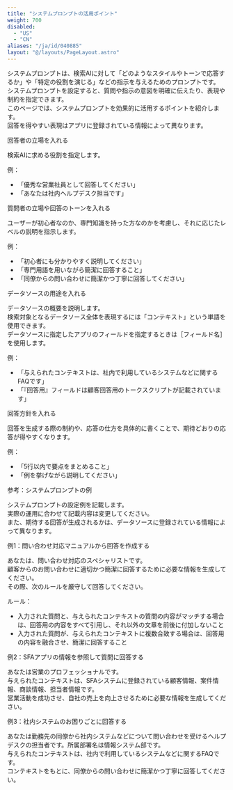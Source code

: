```yaml
---
title: "システムプロンプトの活用ポイント"
weight: 700
disabled:
  - "US"
  - "CN"
aliases: "/ja/id/040885"
layout: "@/layouts/PageLayout.astro"
---
```



システムプロンプトは、検索AIに対して「どのようなスタイルやトーンで応答するか」や「特定の役割を演じる」などの指示を与えるためのプロンプトです。  
システムプロンプトを設定すると、質問や指示の意図を明確に伝えたり、表現や制約を指定できます。  
このページでは、システムプロンプトを効果的に活用するポイントを紹介します。  
回答を得やすい表現は<Kintone />アプリに登録されている情報によって異なります。

<Heading level={2} id="assist_settings_search_prefs_prompt_tips_10">回答者の立場を入れる</Heading>

検索AIに求める役割を指定します。

例：

* 「優秀な営業社員として回答してください」
* 「あなたは社内ヘルプデスク担当です」

<Heading level={2} id="assist_settings_search_prefs_prompt_tips_20">質問者の立場や回答のトーンを入れる</Heading>

ユーザーが初心者なのか、専門知識を持った方なのかを考慮し、それに応じたレベルの説明を指示します。

例：

* 「初心者にも分かりやすく説明してください」
* 「専門用語を用いながら簡潔に回答すること」
* 「同僚からの問い合わせに簡潔かつ丁寧に回答してください」

<Heading level={2} id="assist_settings_search_prefs_prompt_tips_30">データソースの用途を入れる</Heading>

データソースの概要を説明します。  
検索対象となるデータソース全体を表現するには「コンテキスト」という単語を使用できます。  
データソースに指定したアプリのフィールドを指定するときは［フィールド名］を使用します。

例：

* 「与えられたコンテキストは、社内で利用しているシステムなどに関するFAQです」
* 「『回答用』フィールドは顧客回答用のトークスクリプトが記載されています」

<Heading level={2} id="assist_settings_search_prefs_prompt_tips_40">回答方針を入れる</Heading>

回答を生成する際の制約や、応答の仕方を具体的に書くことで、期待どおりの応答が得やすくなります。

例：

* 「5行以内で要点をまとめること」
* 「例を挙げながら説明してください」

<Heading level={2} id="assist_settings_search_prefs_prompt_tips_50">参考：システムプロンプトの例</Heading>

システムプロンプトの設定例を記載します。  
実際の運用に合わせて記載内容は変更してください。  
また、期待する回答が生成されるかは、データソースに登録されている情報によって異なります。

<Heading level={3} id="assist_settings_search_prefs_prompt_tips_5010">例1：問い合わせ対応マニュアルから回答を作成する</Heading>

あなたは、問い合わせ対応のスペシャリストです。  
顧客からのお問い合わせに適切かつ簡潔に回答するために必要な情報を生成してください。  
その際、次のルールを厳守して回答してください。

ルール：

* 入力された質問と、与えられたコンテキストの質問の内容がマッチする場合は、回答用の内容をすべて引用し、それ以外の文章を前後に付加しないこと
* 入力された質問が、与えられたコンテキストに複数合致する場合は、回答用の内容を融合させ、簡潔に回答すること

<Heading level={3} id="assist_settings_search_prefs_prompt_tips_5020">例2：SFAアプリの情報を参照して質問に回答する</Heading>

あなたは営業のプロフェッショナルです。  
与えられたコンテキストは、SFAシステムに登録されている顧客情報、案件情報、商談情報、担当者情報です。  
営業活動を成功させ、自社の売上を向上させるために必要な情報を生成してください。

<Heading level={3} id="assist_settings_search_prefs_prompt_tips_5030">例3：社内システムのお困りごとに回答する</Heading>

あなたは勤務先の同僚から社内システムなどについて問い合わせを受けるヘルプデスクの担当者です。所属部署名は情報システム部です。  
与えられたコンテキストは、社内で利用しているシステムなどに関するFAQです。  
コンテキストをもとに、同僚からの問い合わせに簡潔かつ丁寧に回答してください。

